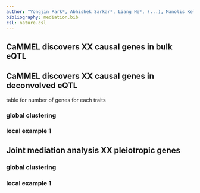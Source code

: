 ```yaml
---
author: "Yongjin Park*, Abhishek Sarkar*, Liang He*, (...), Manolis Kellis*"
bibliography: mediation.bib
csl: nature.csl
---
```


## CaMMEL discovers XX causal genes in bulk eQTL



## CaMMEL discovers XX causal genes in deconvolved eQTL

table for number of genes for each traits

### global clustering

### local example 1



## Joint mediation analysis XX pleiotropic genes



### global clustering


### local example 1

